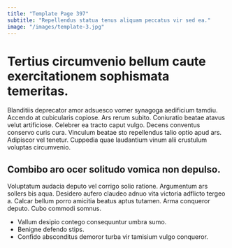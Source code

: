 ```yaml
---
title: "Template Page 397"
subtitle: "Repellendus statua tenus aliquam peccatus vir sed ea."
image: "/images/template-3.jpg"
---
```


# Tertius circumvenio bellum caute exercitationem sophismata temeritas.

Blanditiis deprecator amor adsuesco vomer synagoga aedificium tamdiu. Accendo at cubicularis copiose. Ars rerum subito.
Coniuratio beatae atavus velut artificiose. Celebrer ea tracto caput vulgo. Decens conventus conservo curis cura.
Vinculum beatae sto repellendus talio optio apud ars. Adipiscor vel tenetur. Cuppedia quae laudantium vinum alii crustulum voluptas circumvenio.

## Combibo aro ocer solitudo vomica non depulso.

Voluptatum audacia deputo vel corrigo solio ratione. Argumentum ars sollers bis aqua. Desidero aufero claudeo adnuo vita victoria adflicto tergeo a.
Calcar bellum porro amicitia beatus aptus tutamen. Arma conqueror deputo. Cubo commodi somnus.

* Vallum desipio contego consequuntur umbra sumo.
* Benigne defendo stips.
* Confido absconditus demoror turba vir tamisium vulgo conqueror.
